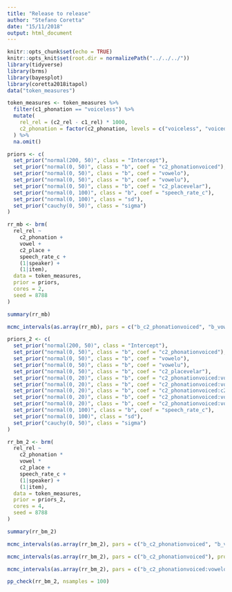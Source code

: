 ```yaml
---
title: "Release to release"
author: "Stefano Coretta"
date: "15/11/2018"
output: html_document
---
```


```r
knitr::opts_chunk$set(echo = TRUE)
knitr::opts_knit$set(root.dir = normalizePath("../../../"))
library(tidyverse)
library(brms)
library(bayesplot)
library(coretta2018itapol)
data("token_measures")

token_measures <- token_measures %>%
  filter(c1_phonation == "voiceless") %>%
  mutate(
    rel_rel = (c2_rel - c1_rel) * 1000,
    c2_phonation = factor(c2_phonation, levels = c("voiceless", "voiced"))
  ) %>%
  na.omit()
```

```r
priors <- c(
  set_prior("normal(200, 50)", class = "Intercept"),
  set_prior("normal(0, 50)", class = "b", coef = "c2_phonationvoiced"),
  set_prior("normal(0, 50)", class = "b", coef = "vowelo"),
  set_prior("normal(0, 50)", class = "b", coef = "vowelu"),
  set_prior("normal(0, 50)", class = "b", coef = "c2_placevelar"),
  set_prior("normal(0, 100)", class = "b", coef = "speech_rate_c"),
  set_prior("normal(0, 100)", class = "sd"),
  set_prior("cauchy(0, 50)", class = "sigma")
)

rr_mb <- brm(
  rel_rel ~
    c2_phonation +
    vowel +
    c2_place +
    speech_rate_c +
    (1|speaker) +
    (1|item),
  data = token_measures,
  prior = priors,
  cores = 2,
  seed = 8788
)
```

```r
summary(rr_mb)
```

```r
mcmc_intervals(as.array(rr_mb), pars = c("b_c2_phonationvoiced", "b_vowelo", "b_vowelu", "b_c2_placevelar", "b_speech_rate_c"))
```

```r
priors_2 <- c(
  set_prior("normal(200, 50)", class = "Intercept"),
  set_prior("normal(0, 50)", class = "b", coef = "c2_phonationvoiced"),
  set_prior("normal(0, 50)", class = "b", coef = "vowelo"),
  set_prior("normal(0, 50)", class = "b", coef = "vowelu"),
  set_prior("normal(0, 50)", class = "b", coef = "c2_placevelar"),
  set_prior("normal(0, 20)", class = "b", coef = "c2_phonationvoiced:vowelo"),
  set_prior("normal(0, 20)", class = "b", coef = "c2_phonationvoiced:vowelu"),
  set_prior("normal(0, 20)", class = "b", coef = "c2_phonationvoiced:c2_placevelar"),
  set_prior("normal(0, 20)", class = "b", coef = "c2_phonationvoiced:vowelo:c2_placevelar"),
  set_prior("normal(0, 20)", class = "b", coef = "c2_phonationvoiced:vowelu:c2_placevelar"),
  set_prior("normal(0, 100)", class = "b", coef = "speech_rate_c"),
  set_prior("normal(0, 100)", class = "sd"),
  set_prior("cauchy(0, 50)", class = "sigma")
)

rr_bm_2 <- brm(
  rel_rel ~
    c2_phonation *
    vowel *
    c2_place +
    speech_rate_c +
    (1|speaker) +
    (1|item),
  data = token_measures,
  prior = priors_2,
  cores = 4,
  seed = 8788
)
```

```r
summary(rr_bm_2)
```

```r
mcmc_intervals(as.array(rr_bm_2), pars = c("b_c2_phonationvoiced", "b_vowelo", "b_vowelu", "b_c2_placevelar", "b_speech_rate_c"))
```

```r
mcmc_intervals(as.array(rr_bm_2), pars = c("b_c2_phonationvoiced"), prob = 0.6)
```

```r
mcmc_intervals(as.array(rr_bm_2), pars = c("b_c2_phonationvoiced:vowelo", "b_c2_phonationvoiced:vowelu", "b_c2_phonationvoiced:c2_placevelar", "b_c2_phonationvoiced:vowelo:c2_placevelar", "b_c2_phonationvoiced:vowelu:c2_placevelar"))
```

```r
pp_check(rr_bm_2, nsamples = 100)
```

